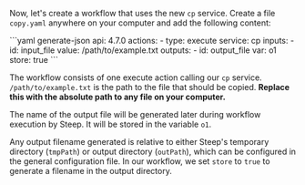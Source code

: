 Now, let's create a workflow that uses the new `cp` service. Create a file `copy.yaml` anywhere on your computer and add the following content:

<CodeContainer title="copy.yaml">
```yaml generate-json
api: 4.7.0
actions:
  - type: execute
    service: cp
    inputs:
      - id: input_file
        value: /path/to/example.txt
    outputs:
      - id: output_file
        var: o1
        store: true
```
</CodeContainer>

The workflow consists of one <DocsLink href="#execute-actions">execute action</DocsLink> calling our `cp` service. `/path/to/example.txt` is the path to the file that should be copied. **Replace this with the absolute path to any file on your computer.**

The name of the output file will be generated later during workflow execution by Steep. It will be stored in the variable `o1`.

Any output filename generated is relative to either Steep's temporary directory (`tmpPath`) or output directory (`outPath`), which can be configured in the <DocsLink href="#steepyaml">general configuration file</DocsLink>. In our workflow, we set `store` to `true` to generate a filename in the output directory.
